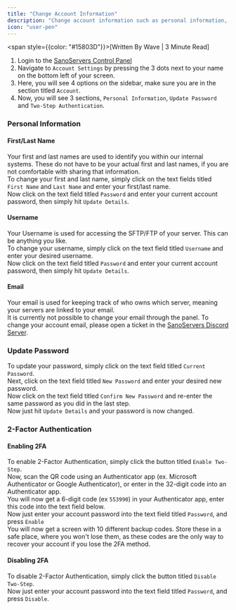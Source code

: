 ```yaml
---
title: "Change Account Information"
description: "Change account information such as personal information, passwords and 2FA."
icon: "user-pen"
---
```

<span style={{color: "#15803D"}}>[Written By Wave | 3 Minute Read]</span>

1. Login to the [SanoServers Control Panel](https://panel.sanoservers.com/)
2. Navigate to ``Account Settings`` by pressing the 3 dots next to your name on the bottom left of your screen.
3. Here, you will see 4 options on the sidebar, make sure you are in the section titled ``Account``. <br/>
4. Now, you will see 3 sections, ``Personal Information``, ``Update Password`` and ``Two-Step Authentication``.
### Personal Information

#### First/Last Name

Your first and last names are used to identify you within our internal systems. These do not have to be your actual first and last names, if you are not comfortable with sharing that information. <br/>
To change your first and last name, simply click on the text fields titled ``First Name`` and ``Last Name`` and enter your first/last name.<br/>
Now click on the text field titled ``Password`` and enter your current account password, then simply hit ``Update Details``.<br/>

#### Username

Your Username is used for accessing the SFTP/FTP of your server. This can be anything you like. <br/>
To change your username, simply click on the text field titled ``Username`` and enter your desired username.<br/>
Now click on the text field titled ``Password`` and enter your current account password, then simply hit ``Update Details``.<br/>

#### Email

Your email is used for keeping track of who owns which server, meaning your servers are linked to your email. <br/>
It is currently not possible to change your email through the panel. To change your account email, please open a ticket in the [SanoServers Discord Server](https://www.discord.gg/sanoservers/). <br/>
### Update Password

To update your password, simply click on the text field titled ``Current Password``. <br/>
Next, click on the text field titled ``New Password`` and enter your desired new password. <br/>
Now click on the text field titled ``Confirm New Password`` and re-enter the same password as you did in the last step. <br/>
Now just hit ``Update Details`` and your password is now changed.
### 2-Factor Authentication

#### Enabling 2FA
To enable 2-Factor Authentication, simply click the button titled ``Enable Two-Step``. <br/>
Now, scan the QR code using an Authenticator app (ex. Microsoft Authenticator or Google Authenticator), or enter in the 32-digit code into an Authenticator app. <br/>
You will now get a 6-digit code (ex ``553990``) in your Authenticator app, enter this code into the text field below. <br/>
Now just enter your account password into the text field titled ``Password``, and press ``Enable``<br/>
You will now get a screen with 10 different backup codes. Store these in a safe place, where you won't lose them, as these codes are the only way to recover your account if you lose the 2FA method. <br/>

#### Disabling 2FA
To disable 2-Factor Authentication, simply click the button titled ``Disable Two-Step``. <br/>
Now just enter your account password into the text field titled ``Password``, and press ``Disable``.